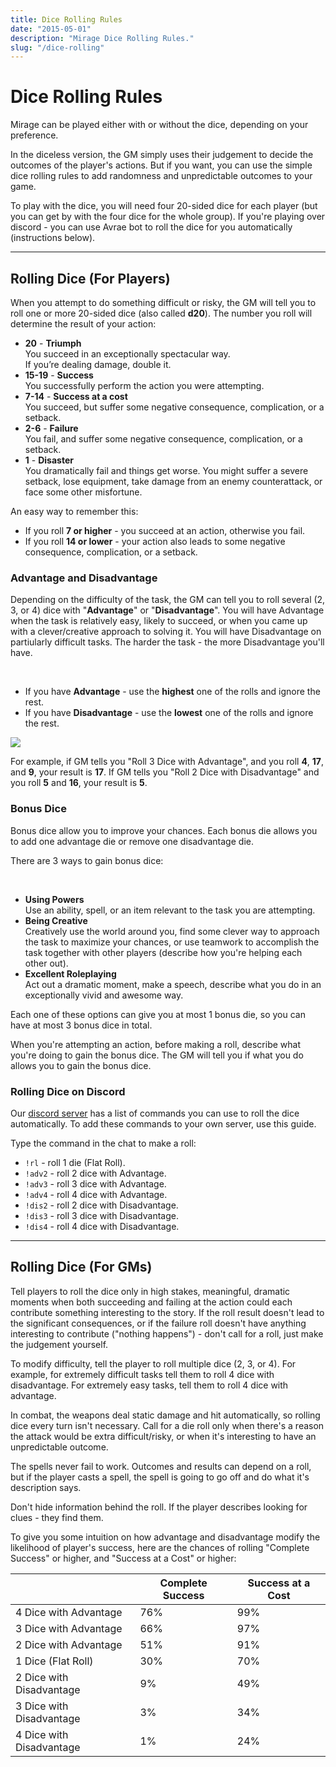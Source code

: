```yaml
---
title: Dice Rolling Rules
date: "2015-05-01"
description: "Mirage Dice Rolling Rules."
slug: "/dice-rolling"
---
```



# Dice Rolling Rules

Mirage can be played either with or without the dice, depending on your preference.

In the diceless version, the GM simply uses their judgement to decide the outcomes of the player's actions. But if you want, you can use the simple dice rolling rules to add randomness and unpredictable outcomes to your game.

To play with the dice, you will need four 20-sided dice for each player (but you can get by with the four dice for the whole group). If you're playing over discord - you can use Avrae bot to roll the dice for you automatically (instructions below).

----

## Rolling Dice (For Players)

When you attempt to do something difficult or risky, the GM will tell you to roll one or more 20-sided dice (also called **d20**). The number you roll will determine the result of your action:

- **20** - **Triumph**  
You succeed in an exceptionally spectacular way.  
If you’re dealing damage, double it.
- **15-19** - **Success**  
You successfully perform the action you were attempting.
- **7-14** - **Success at a cost**  
You succeed, but suffer some negative consequence, complication, or a setback.
- **2-6** - **Failure**  
You fail, and suffer some negative consequence, complication, or a setback.
- **1** - **Disaster**  
You dramatically fail and things get worse. You might suffer a severe setback, lose equipment, take damage from an enemy counterattack, or face some other misfortune.

An easy way to remember this:

- If you roll **7 or higher** - you succeed at an action, otherwise you fail.
- If you roll **14 or lower** - your action also leads to some negative consequence, complication, or a setback.


### Advantage and Disadvantage
Depending on the difficulty of the task, the GM can tell you to roll several (2, 3, or 4) dice with "**Advantage**" or "**Disadvantage**". You will have Advantage when the task is relatively easy, likely to succeed, or when you came up with a clever/creative approach to solving it.  You will have Disadvantage on partiularly difficult tasks. The harder the task - the more Disadvantage you'll have.

<br/>

- If you have **Advantage** - use the **highest** one of the rolls and ignore the rest.
- If you have **Disadvantage** - use the **lowest** one of the rolls and ignore the rest.

![](./dice-rolling.png)

For example, if GM tells you "Roll 3 Dice with Advantage", and you roll **4**, **17**, and **9**, your result is **17**. If GM tells you "Roll 2 Dice with Disadvantage" and you roll **5** and **16**, your result is **5**.



### Bonus Dice

Bonus dice allow you to improve your chances. Each bonus die allows you to add one advantage die or remove one disadvantage die.

There are 3 ways to gain bonus dice:

<br/>

- **Using Powers**  
Use an ability, spell, or an item relevant to the task you are attempting.
- **Being Creative**  
Creatively use the world around you, find some clever way to approach the task to maximize your chances, or use teamwork to accomplish the task together with other players (describe how you're helping each other out).
- **Excellent Roleplaying**  
Act out a dramatic moment, make a speech, describe what you do in an exceptionally vivid and awesome way.

Each one of these options can give you at most 1 bonus die, so you can have at most 3 bonus dice in total.

When you're attempting an action, before making a roll, describe what you're doing to gain the bonus dice. The GM will tell you if what you do allows you to gain the bonus dice. 

### Rolling Dice on Discord

Our [discord server](https://discord.gg/zt4N23d) has a list of commands you can use to roll the dice automatically. To add these commands to your own server, use <Link to="/avrae-setup">this guide</Link>.

Type the command in the chat to make a roll:

- `!rl` - roll 1 die (Flat Roll).
- `!adv2` - roll 2 dice with Advantage.
- `!adv3` - roll 3 dice with Advantage.
- `!adv4` - roll 4 dice with Advantage.
- `!dis2` - roll 2 dice with Disadvantage.
- `!dis3` - roll 3 dice with Disadvantage.
- `!dis4` - roll 4 dice with Disadvantage.



----

## Rolling Dice (For GMs)

Tell players to roll the dice only in high stakes, meaningful, dramatic moments when both succeeding and failing at the action could each contribute something interesting to the story. If the roll result doesn't lead to the significant consequences, or if the failure roll doesn't have anything interesting to contribute ("nothing happens") - don't call for a roll, just make the judgement yourself.

To modify difficulty, tell the player to roll multiple dice (2, 3, or 4). For example, for extremely difficult tasks tell them to roll 4 dice with disadvantage. For extremely easy tasks, tell them to roll 4 dice with advantage.

In combat, the weapons deal static damage and hit automatically, so rolling dice every turn isn't necessary. Call for a die roll only when there's a reason the attack would be extra difficult/risky, or when it's interesting to have an unpredictable outcome.

The spells never fail to work. Outcomes and results can depend on a roll, but if the player casts a spell, the spell is going to go off and do what it's description says.

Don't hide information behind the roll. If the player describes looking for clues - they find them.

To give you some intuition on how advantage and disadvantage modify the likelihood of player's success, here are the chances of rolling "Complete Success" or higher, and "Success at a Cost" or higher:

|                          | Complete Success | Success at a Cost |
|--------------------------|------------------|-------------------|
| 4 Dice with Advantage    | 76%              | 99%               |
| 3 Dice with Advantage    | 66%              | 97%               |
| 2 Dice with Advantage    | 51%              | 91%               |
| 1 Dice (Flat Roll)       | 30%              | 70%               |
| 2 Dice with Disadvantage | 9%               | 49%               |
| 3 Dice with Disadvantage | 3%               | 34%               |
| 4 Dice with Disadvantage | 1%               | 24%               |


<!-- 
## Changing the Stakes
One more way to have control over the difficulty of the tasks and outcomes of the rolls is to change the meaning of "Success" and "Failure", and "Complication".

Multiple rolls
 you could break the task down into multiple rolls, thus decreasing the chance they'll succeed at all of them
so maybe for (2), it's just one roll to convince a sleazy guard to take a bribe. to convince a pious priest, it's one roll to convince them the act of taking a bribe isn't inherently sinful. then another to convince them they won't get in trouble. then a last to actually get them to take it and not turn you in later.

"change the stakes"
threat level


focus on "what happens if you fail".

Oh, that's the other thing: 10+ doesn't mean "unmitigated success at whatever you wanted to do" - it means "the best outcome you could have reasonably hoped for". If something is very, very hard, a 10+ is only going to get you one step in that direction

https://rpg.stackexchange.com/questions/19011/how-does-failure-work-in-dungeon-world-how-does-it-move-the-story-forward

6- isn't "failure" - it's "trouble".
If the PCs have to climb a fence, they're just going to keep trying until they succeed, right? So even in traditional games, many GMs will read "failed" rolls as a lack of some quality - not fast enough, not quietly enough, not without hurting themselves, etc., instead of just keeping them on the wrong side of the fence.


This is because failure is boring and stops moving the story forward. So you are correct, there is no plain-old failure in DW. It's not in the GM's agenda to make the PCs fail. There is no move for failure.

static failure doesn't exist in Dungeon World.

 -->
